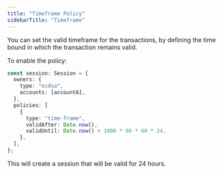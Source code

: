 ```yaml
---
title: "Timeframe Policy"
sidebarTitle: "Timeframe"
---
```


You can set the valid timeframe for the transactions, by defining the time bound in which the transaction remains valid.

To enable the policy:

```ts {6-12}
const session: Session = {
  owners: {
    type: "ecdsa",
    accounts: [accountA],
  },
  policies: [
    {
      type: "time-frame",
      validAfter: Date.now(),
      validUntil: Date.now() + 1000 * 60 * 60 * 24,
    },
  ],
};
```

This will create a session that will be valid for 24 hours.
